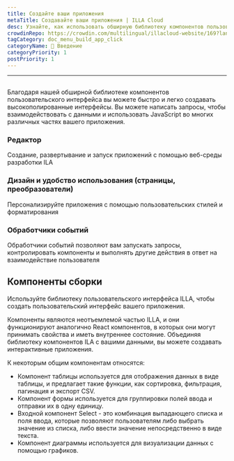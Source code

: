 ```yaml
---
title: Создайте ваши приложения
metaTitle: Создавайте ваши приложения | ILLA Cloud
desc: Узнайте, как использовать обширную библиотеку компонентов пользовательского интерфейса ILLA Cloud для создания высокополированных интерфейсов для ваших приложений за считанные минуты.
crowdinRepo: https://crowdin.com/multilingual/illacloud-website/169?languages=ru&filter=basic&value=0
tagCategory: doc_menu_build_app_click
categoryName: 👋 Введение
categoryPriority: 1
postPriority: 1
---
```


* * *

## <h2 hidden>Создайте ваши приложения</h2>

Благодаря нашей обширной библиотеке компонентов пользовательского интерфейса вы можете быстро и легко создавать высокополированные интерфейсы. Вы можете написать запросы, чтобы взаимодействовать с данными и использовать JavaScript во многих различных частях вашего приложения.

### Редактор

Создание, развертывание и запуск приложений с помощью веб-среды разработки ILA

### Дизайн и удобство использования (страницы, преобразователи)

Персонализируйте приложения с помощью пользовательских стилей и форматирования

### Обработчики событий

Обработчики событий позволяют вам запускать запросы, контролировать компоненты и выполнять другие действия в ответ на взаимодействие пользователя

## Компоненты сборки

Используйте библиотеку пользовательского интерфейса ILLA, чтобы создать пользовательский интерфейс вашего приложения.

Компоненты являются неотъемлемой частью ILLA, и они функционируют аналогично React компонентов, в которых они могут принимать свойства и иметь внутреннее состояние. Объединяя библиотеку компонентов ILA с вашими данными, вы можете создавать интерактивные приложения.

К некоторым общим компонентам относятся:

-   Компонент таблицы используется для отображения данных в виде таблицы, и предлагает такие функции, как сортировка, фильтрация, пагинация и экспорт CSV.
-   Компонент формы используется для группировки полей ввода и отправки их в одну единицу.
-   Входной компонент Select - это комбинация выпадающего списка и поля ввода, которые позволяют пользователям либо выбрать значение из списка, либо ввести значение непосредственно в виде текста.
-   Компонент диаграммы используется для визуализации данных с помощью графиков.
